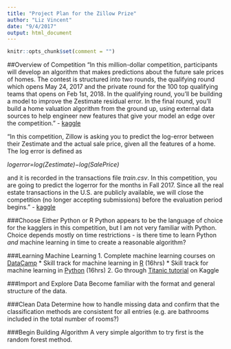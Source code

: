 ```yaml
---
title: "Project Plan for the Zillow Prize"
author: "Liz Vincent"
date: "9/4/2017"
output: html_document
---
```


```r
knitr::opts_chunk$set(comment = "")
```

##Overview of Competition
"In this million-dollar competition, participants will develop an algorithm that makes predictions about the future sale prices of homes. The contest is structured into two rounds, the qualifying round which opens May 24, 2017 and the private round for the 100 top qualifying teams that opens on Feb 1st, 2018. In the qualifying round, you’ll be building a model to improve the Zestimate residual error. In the final round, you’ll build a home valuation algorithm from the ground up, using external data sources to help engineer new features that give your model an edge over the competition."
- [kaggle](https://www.kaggle.com/c/zillow-prize-1)

"In this competition, Zillow is asking you to predict the log-error between their Zestimate and the actual sale price, given all the features of a home. The log error is defined as

*logerror=log(Zestimate)−log(SalePrice)*

and it is recorded in the transactions file *train.csv*. In this competition, you are going to predict the logerror for the months in Fall 2017. Since all the real estate transactions in the U.S. are publicly available, we will close the competition (no longer accepting submissions) before the evaluation period begins." - [kaggle](https://www.kaggle.com/c/zillow-prize-1/data)

###Choose Either Python or R
Python appears to be the language of choice for the kagglers in this competition, but I am not very familiar with Python. Choice depends mostly on time restrictions - is there time to learn Python *and* machine learning in time to create a reasonable algorithm?

###Learning Machine Learning
1. Complete machine learning courses on [DataCamp](https://www.datacamp.com/home)
    * Skill track for machine learning in [R](https://www.datacamp.com/tracks/machine-learning) (16hrs)
    * Skill track for machine learning in [Python](https://www.datacamp.com/tracks/machine-learning-with-python) (16hrs)
2. Go through [Titanic tutorial](https://www.kaggle.com/c/titanic) on Kaggle

###Import and Explore Data
Become familiar with the format and general structure of the data.

###Clean Data
Determine how to handle missing data and confirm that the classification methods are consistent for all entries (e.g. are bathrooms included in the total number of rooms?)

###Begin Building Algorithm
A very simple algorithm to try first is the random forest method.